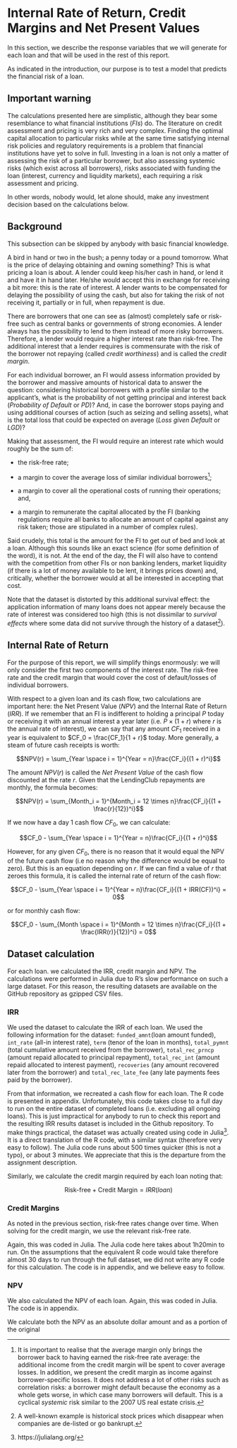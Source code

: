 # Internal Rate of Return, Credit Margins and Net Present Values

In this section, we describe the response variables that we will generate for each loan and that will be used in the rest of this report.

As indicated in the introduction, our purpose is to test a model that predicts the financial risk of a loan.

## Important warning

The calculations presented here are simplistic, although they bear some resemblance to what financial institutions (_FIs_) do. The literature on credit assessment and pricing is very rich and very complex. Finding the optimal capital allocation to particular risks while at the same time satisfying internal risk policies and regulatory requirements is a problem that financial institutions have yet to solve in full. Investing in a loan is not only a matter of assessing the risk of a particular borrower, but also assessing systemic risks (which exist across all borrowers), risks associated with funding the loan (interest, currency and liquidity markets), each requiring a risk assessment and pricing.

In other words, nobody would, let alone should, make any investment decision based on the calculations below.


## Background

This subsection can be skipped by anybody with basic financial knowledge.

A bird in hand or two in the bush; a penny today or a pound tomorrow. What is the price of delaying obtaining and owning something? This is what pricing a loan is about. A lender could keep his/her cash in hand, or lend it and have it in hand later. He/she would accept this in exchange for receiving a bit more: this is the rate of interest. A lender wants to be compensated for delaying the possibility of using the cash, but also for taking the risk of not receiving it, partially or in full, when repayment is due.

There are borrowers that one can see as (almost) completely safe or risk-free such as central banks or governments of strong economies. A lender always has the possibility to lend to them instead of more risky borrowers. Therefore, a lender would require a higher interest rate than risk-free. The additional interest that a lender requires is commensurate with the risk of the borrower not repaying (called _credit worthiness_) and is called the _credit margin_.

For each individual borrower, an FI would assess information provided by the borrower and massive amounts of historical data to answer the question: considering historical borrowers with a profile similar to the applicant's, what is the probability of not getting principal and interest back (_Probability of Default_ or _PD_)? And, in case the borrower stops paying and using additional courses of action (such as seizing and selling assets), what is the total loss that could be expected on average (_Loss given Default_ or _LGD_)?

Making that assessment, the FI would require an interest rate which would roughly be the sum of:

+ the risk-free rate;

+ a margin to cover the average loss of similar individual borrowers^[It is important to realise that the average margin only brings the borrower back to having earned the risk-free rate average: the additional income from the credit margin will be spent to cover average losses. In addition, we present the credit margin as income against borrower-specific losses. It does not address a lot of other risks such as correlation risks: a borrower might default because the economy as a whole gets worse, in which case many borrowers will default. This is a cyclical _systemic_ risk similar to the 2007 US real estate crisis.];

+ a margin to cover all the operational costs of running their operations; and,

+ a margin to remunerate the capital allocated by the FI (banking regulations require all banks to allocate an amount of capital against any risk taken; those are stipulated in a number of complex rules).

Said crudely, this total is the amount for the FI to get out of bed and look at a loan. Although this sounds like an exact science (for some definition of the word), it is not. At the end of the day, the FI will also have to contend with the competition from other FIs or non banking lenders, market liquidity (if there is a lot of money available to be lent, it brings prices down) and, critically, whether the borrower would at all be interested in accepting that cost.

Note that the dataset is distorted by this additional survival effect: the application information of many loans does not appear merely because the rate of interest was considered too high (this is not dissimilar to _survival effects_ where some data did not survive through the history of a dataset^[A well-known example is historical stock prices which disappear when companies are de-listed or go bankrupt.]).

## Internal Rate of Return

For the purpose of this report, we will simplify things enormously: we will only consider the first two components of the interest rate. The risk-free rate and the credit margin that would cover the cost of default/losses of individual borrowers.

With respect to a given loan and its cash flow, two calculations are important here: the Net Present Value (_NPV_) and the Internal Rate of Return (_IRR_). If we remember that an FI is indifferent to holding a principal $P$ today or receiving it with an annual interest a year later (i.e. $P \times (1 + r)$ where $r$ is the annual rate of interest), we can say that any amount $CF_1$ received in a year is equivalent to $CF_0 = \frac{CF_1}{1 + r}$ today. More generally, a steam of future cash receipts is worth:

$$NPV(r) = \sum_{Year \space i = 1}^{Year = n}\frac{CF_i}{(1 + r)^i}$$

The amount $NPV(r)$ is called the _Net Present Value_ of the cash flow discounted at the rate $r$. Given that the LendingClub repayments are monthly, the formula becomes:

$$NPV(r) = \sum_{Month_i = 1}^{Month_i = 12 \times n}\frac{CF_i}{(1 + \frac{r}{12})^i}$$

If we now have a day 1 cash flow $CF_0$, we can calculate:

$$CF_0 - \sum_{Year \space i = 1}^{Year = n}\frac{CF_i}{(1 + r)^i}$$

However, for any given $CF_0$, there is no reason that it would equal the NPV of the future cash flow (i.e no reason why the difference would be equal to zero). But this is an equation depending on $r$. If we can find a value of $r$ that zeroes this formula, it is called the internal rate of return of the cash flow:

$$CF_0 - \sum_{Year \space i = 1}^{Year = n}\frac{CF_i}{(1 + IRR(CF))^i} = 0$$

or for monthly cash flow:

$$CF_0 - \sum_{Month \space i = 1}^{Month = 12 \times n}\frac{CF_i}{(1 + \frac{IRR(r)}{12})^i}  = 0$$

## Dataset calculation

For each loan. we calculated the IRR, credit margin and NPV. The calculations were performed in Julia due to R's slow performance on such a large dataset. For this reason, the resulting datasets are available on the GitHub repository as gzipped CSV files.

### IRR

We used the dataset to calculate the IRR of each loan. We used the following information for the dataset: `funded_amnt`(loan amount funded), `int_rate` (all-in interest rate), `term` (tenor of the loan in months), `total_pymnt` (total cumulative amount received from the borrower), `total_rec_prncp` (amount repaid allocated to principal repayment), `total_rec_int` (amount repaid allocated to interest payment), `recoveries` (any amount recovered later from the borrower) and `total_rec_late_fee` (any late payments fees paid by the borrower).

From that information, we recreated a cash flow for each loan. The R code is presented in appendix. Unfortunately, this code takes close to a full day to run on the entire dataset of completed loans (i.e. excluding all ongoing loans). This is just impractical for anybody to run to check this report and the resulting IRR results dataset is included in the Github repository. To make things practical, the dataset was actually created using code in Julia^[https://julialang.org/]. It is a direct translation of the R code, with a similar syntax (therefore very easy to follow). The Julia code runs about 500 times quicker (this is not a typo), or about 3 minutes. We appreciate that this is the departure from the assignment description.

Similarly, we calculate the credit margin required by each loan noting that:

$$\text{Risk-free} + \text{Credit Margin} = IRR(loan)$$

### Credit Margins

As noted in the previous section, risk-free rates change over time. When solving for the credit margin, we use the relevant risk-free rate. 

Again, this was coded in Julia. The Julia code here takes about 1h20min to run. On the assumptions that the equivalent R code would take therefore almost 30 days to run through the full dataset, we did not write any R code for this calculation. The code is in appendix, and we believe easy to follow.


### NPV


We also calculated the NPV of each loan. Again, this was coded in Julia. The code is in appendix.

We calculate both the NPV as an absolute dollar amount and as a portion of the original 

